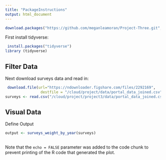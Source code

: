 ```yaml
---
title: "PackageInstructions"
output: html_document
---
```



```r
download.packages("https://github.com/meganleamoran/Project-Three.git", destdir = "/cloud/project/project3/vignettes/Packages.Rmd")
```








First install tidyverse:

```r
 install.packages("tidyverse")
library (tidyverse)
```

## Filter Data

Next download surveys data and read in:

```r
 download.file(url="https://ndownloader.figshare.com/files/2292169", 
                destfile = "/cloud/project/data/portal_data_joined.csv")
surveys <- read.csv("/cloud/project/project3/data/portal_data_joined.csv")

```

## Visual Data

Define Output

```r
output <- surveys_weight_by_year(surveys)
  
```

Note that the `echo = FALSE` parameter was added to the code chunk to prevent printing of the R code that generated the plot.
